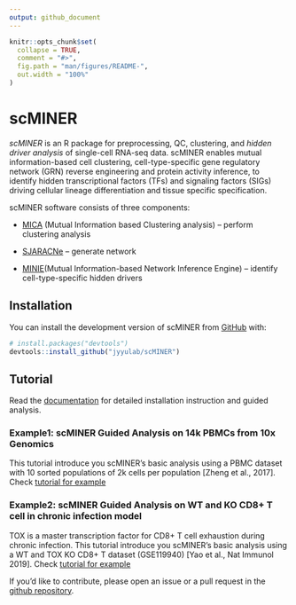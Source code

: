 ---
output: github_document
---
<!-- README.md is generated from README.Rmd. Please edit that file -->

```{r, include = FALSE}
knitr::opts_chunk$set(
  collapse = TRUE,
  comment = "#>",
  fig.path = "man/figures/README-",
  out.width = "100%"
)
```

# scMINER

<!-- badges: start -->
<!-- badges: end -->

*scMINER* is an R package for preprocessing, QC, clustering, and *hidden driver analysis* of single-cell RNA-seq data. scMINER enables mutual information-based cell clustering, cell-type-specific gene regulatory network (GRN) reverse engineering and protein activity inference, to identify hidden transcriptional factors (TFs) and signaling factors (SIGs) driving cellular lineage differentiation and tissue specific specification. 

scMINER software consists of three components: 

- [MICA](https://github.com/jyyulab/MICA) (Mutual Information based Clustering analysis) -- perform clustering analysis

- [SJARACNe](https://github.com/jyyulab/SJARACNe) -- generate network 

- [MINIE](https://github.com/jyyulab/scMINER/)(Mutual Information-based Network Inference Engine) -- identify cell-type-specific hidden drivers


## Installation

You can install the development version of scMINER from [GitHub](https://github.com/) with:

``` r
# install.packages("devtools")
devtools::install_github("jyyulab/scMINER")
```

## Tutorial

Read the [documentation](https://jyyulab.github.io/scMINER/site/) for detailed installation instruction and guided analysis. 

### Example1: scMINER Guided Analysis on 14k PBMCs from 10x Genomics

This tutorial introduce you scMINER's basic analysis using a PBMC dataset with 10 sorted populations of 2k cells per population [Zheng et al., 2017]. 
Check [tutorial for example](https://jyyulab.github.io/scMINER/site/tutorials/PBMC-14k/)

### Example2: scMINER Guided Analysis on WT and KO CD8+ T cell in chronic infection model

TOX is a master transcription factor for CD8+ T cell exhaustion during chronic infection. This tutorial introduce you scMINER's basic analysis using a WT and TOX KO CD8+ T dataset (GSE119940) [Yao et al., Nat Immunol 2019].
Check [tutorial for example](https://jyyulab.github.io/scMINER/site/tutorials/CD8T/)



If you'd like to contribute, please open an issue or a pull request in the [github repository](https://github.com/jyyulab/scMINER/issues).

